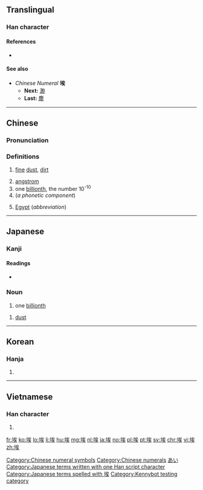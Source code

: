 ==Translingual==

===Han character===
{{Han char|rn=32|rad=土|as=07|sn=10|four=43134|canj=GIOK|ids=⿰土矣}}

====References====
* {{Han ref|kx=0229.190|dkj=05107|dj=0465.090|hdz=10447.150|uh=57C3|ud=22467|bh=AE4A|bd=44618}}

====See also====
* ''Chinese Numeral'' '''埃'''
** '''Next:''' [[渺]]
** '''Last:''' [[塵]]

[[Category:Chinese numeral symbols]]
[[Category:Chinese numerals]]

----

==Chinese==
{{zh-forms}}

===Pronunciation===
{{zh-pron
|m=āi
|c=aai1,oi1
|h=pfs=âi
|mn=ia
|w=3e,3i
|mc=y
|oc=y
|ma=
|cat=n,num,pn
}}

===Definitions===
{{zh-hanzi}}

# [[fine]] [[dust]], [[dirt]]
#: {{zh-l|塵埃|tr=chén'āi|dust}}
# [[angstrom]]
# one [[billionth]], the number 10<sup>-10</sup>
# (''a phonetic component'')
#: {{zh-l|埃及|Āijí|Egypt}}
#: {{zh-l|埃塞俄比亞|Āisài'ébǐyà|Abyssinia}}
#: {{zh-l|蘇維埃|sūwéi'āi|soviet}}
# [[Egypt]] (''abbreviation'')

----

==Japanese==

===Kanji===
{{ja-kanji|grade=}}

====Readings====
* {{ja-readings|goon=[[あい]] (ai)|kanon=[[あい]] (ai)|kun=[[ちり]] (chiri), [[ほこり]] (hokori)}}

===Noun===
{{ja-noun|あい}}

# one [[billionth]]

{{ja-noun|ほこり}}

# [[dust]]

[[Category:Japanese numeral symbols|あい]]
[[Category:Japanese terms written with one Han script character]]
[[Category:Japanese terms spelled with 埃]]

----

==Korean==

===Hanja===
{{ko-hanja|hangeul=애|mr=ae}}

# {{defn|lang=ko|sort=土07}}

----

==Vietnamese==

===Han character===
{{vi-hantu|[[ai]]}}

# {{defn|lang=vi|sort=土07}}

[[Category:Kennybot testing category]]

[[fr:埃]]
[[ko:埃]]
[[lo:埃]]
[[li:埃]]
[[hu:埃]]
[[mg:埃]]
[[nl:埃]]
[[ja:埃]]
[[no:埃]]
[[pl:埃]]
[[pt:埃]]
[[sv:埃]]
[[chr:埃]]
[[vi:埃]]
[[zh:埃]]